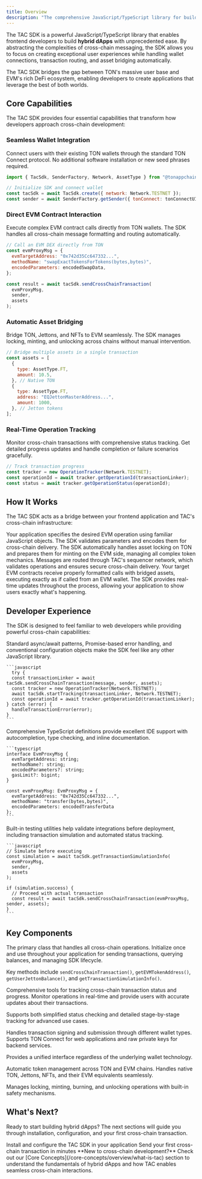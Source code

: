 ```yaml
---
title: Overview
description: "The comprehensive JavaScript/TypeScript library for building hybrid dApps that seamlessly connect TON and EVM ecosystems"
---
```


The TAC SDK is a powerful JavaScript/TypeScript library that enables frontend developers to build **hybrid dApps** with unprecedented ease. By abstracting the complexities of cross-chain messaging, the SDK allows you to focus on creating exceptional user experiences while handling wallet connections, transaction routing, and asset bridging automatically.

<Note>
  The TAC SDK bridges the gap between TON's massive user base and EVM's rich
  DeFi ecosystem, enabling developers to create applications that leverage the
  best of both worlds.
</Note>

## Core Capabilities

The TAC SDK provides four essential capabilities that transform how developers approach cross-chain development:

### Seamless Wallet Integration

Connect users with their existing TON wallets through the standard TON Connect protocol. No additional software installation or new seed phrases required.

```javascript
import { TacSdk, SenderFactory, Network, AssetType } from "@tonappchain/sdk";

// Initialize SDK and connect wallet
const tacSdk = await TacSdk.create({ network: Network.TESTNET });
const sender = await SenderFactory.getSender({ tonConnect: tonConnectUI });
```

### Direct EVM Contract Interaction

Execute complex EVM contract calls directly from TON wallets. The SDK handles all cross-chain message formatting and routing automatically.

```javascript
// Call an EVM DEX directly from TON
const evmProxyMsg = {
  evmTargetAddress: "0x742d35Cc647332...",
  methodName: "swapExactTokensForTokens(bytes,bytes)",
  encodedParameters: encodedSwapData,
};

const result = await tacSdk.sendCrossChainTransaction(
  evmProxyMsg,
  sender,
  assets
);
```

### Automatic Asset Bridging

Bridge TON, Jettons, and NFTs to EVM seamlessly. The SDK manages locking, minting, and unlocking across chains without manual intervention.

```javascript
// Bridge multiple assets in a single transaction
const assets = [
  {
    type: AssetType.FT,
    amount: 10.5,
  }, // Native TON
  {
    type: AssetType.FT,
    address: "EQJettonMasterAddress...",
    amount: 1000,
  }, // Jetton tokens
];
```

### Real-Time Operation Tracking

Monitor cross-chain transactions with comprehensive status tracking. Get detailed progress updates and handle completion or failure scenarios gracefully.

```javascript
// Track transaction progress
const tracker = new OperationTracker(Network.TESTNET);
const operationId = await tracker.getOperationId(transactionLinker);
const status = await tracker.getOperationStatus(operationId);
```

## How It Works

The TAC SDK acts as a bridge between your frontend application and TAC's cross-chain infrastructure:

<Steps>
  <Step title="Message Preparation" icon="settings">
    Your application specifies the desired EVM operation using familiar
    JavaScript objects. The SDK validates parameters and encodes them for
    cross-chain delivery.
  </Step>

<Step title="Asset Management" icon="coins">
  The SDK automatically handles asset locking on TON and prepares them for
  minting on the EVM side, managing all complex token mechanics.
</Step>

<Step title="Cross-Chain Routing" icon="arrow-left-right">
  Messages are routed through TAC's sequencer network, which validates
  operations and ensures secure cross-chain delivery.
</Step>

<Step title="EVM Execution" icon="play">
  Your target EVM contracts receive properly formatted calls with bridged
  assets, executing exactly as if called from an EVM wallet.
</Step>

  <Step title="Status Updates" icon="chart-line">
    The SDK provides real-time updates throughout the process, allowing your
    application to show users exactly what's happening.
  </Step>
</Steps>

## Developer Experience

The SDK is designed to feel familiar to web developers while providing powerful cross-chain capabilities:

<Tabs>
  <Tab title="Familiar Patterns">
    Standard async/await patterns, Promise-based error handling, and conventional configuration objects make the SDK feel like any other JavaScript library.
    
    ```javascript
      try {
      const transactionLinker = await tacSdk.sendCrossChainTransaction(message, sender, assets);
      const tracker = new OperationTracker(Network.TESTNET);
      await tacSdk.startTracking(transactionLinker, Network.TESTNET);
      const operationId = await tracker.getOperationId(transactionLinker);
    } catch (error) {
      handleTransactionError(error);
    } 
    ```
  </Tab>
  
  <Tab title="TypeScript First">
    Comprehensive TypeScript definitions provide excellent IDE support with autocompletion, type checking, and inline documentation.
    
    ```typescript
    interface EvmProxyMsg {
      evmTargetAddress: string;
      methodName?: string;
      encodedParameters?: string;
      gasLimit?: bigint;
    }
    
    const evmProxyMsg: EvmProxyMsg = {
      evmTargetAddress: "0x742d35Cc647332...",
      methodName: "transfer(bytes,bytes)",
      encodedParameters: encodedTransferData
    };
    ```
  </Tab>
  
  <Tab title="Testing & Simulation">
    Built-in testing utilities help validate integrations before deployment, including transaction simulation and automated status tracking.
    
    ```javascript
    // Simulate before executing
    const simulation = await tacSdk.getTransactionSimulationInfo(
      evmProxyMsg,
      sender,
      assets
    );
    
    if (simulation.success) {
      // Proceed with actual transaction
      const result = await tacSdk.sendCrossChainTransaction(evmProxyMsg, sender, assets);
    }
    ```
  </Tab>
</Tabs>

## Key Components

<Accordion title="TacSdk - Main Interface" icon="code">
The primary class that handles all cross-chain operations. Initialize once and use throughout your application for sending transactions, querying balances, and managing SDK lifecycle.

Key methods include `sendCrossChainTransaction()`, `getEVMTokenAddress()`, `getUserJettonBalance()`, and `getTransactionSimulationInfo()`.

</Accordion>

<Accordion title="OperationTracker - Status Monitoring" icon="chart-line">
Comprehensive tools for tracking cross-chain transaction status and progress. Monitor operations in real-time and provide users with accurate updates about their transactions.

Supports both simplified status checking and detailed stage-by-stage tracking for advanced use cases.

</Accordion>

<Accordion title="SenderFactory - Wallet Management" icon="wallet">
Handles transaction signing and submission through different wallet types. Supports TON Connect for web applications and raw private keys for backend services.

Provides a unified interface regardless of the underlying wallet technology.

</Accordion>

<Accordion title="Asset Bridging System" icon="arrow-left-right">
Automatic token management across TON and EVM chains. Handles native TON, Jettons, NFTs, and their EVM equivalents seamlessly.

Manages locking, minting, burning, and unlocking operations with built-in safety mechanisms.

</Accordion>

## What's Next?

Ready to start building hybrid dApps? The next sections will guide you through installation, configuration, and your first cross-chain transaction.

<CardGroup cols={2}>
  <Card
    title="Installation Guide"
    icon="download"
    href="/build/sdk/installation"
  >
    Install and configure the TAC SDK in your application
  </Card>
  <Card title="Quick Start" icon="rocket" href="/build/quickstart">
    Send your first cross-chain transaction in minutes
  </Card>
</CardGroup>

<Note>
  **New to cross-chain development?** Check out our [Core
  Concepts](/core-concepts/overview/what-is-tac) section to understand the
  fundamentals of hybrid dApps and how TAC enables seamless cross-chain
  interactions.
</Note>
